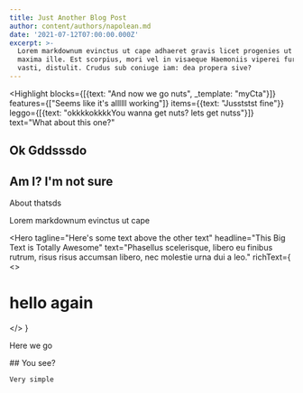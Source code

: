 ```yaml
---
title: Just Another Blog Post
author: content/authors/napolean.md
date: '2021-07-12T07:00:00.000Z'
excerpt: >-
  Lorem markdownum evinctus ut cape adhaeret gravis licet progenies ut haesit
  maxima ille. Est scorpius, mori vel in visaeque Haemoniis viperei furoris e ad
  vasti, distulit. Crudus sub coniuge iam: dea propera sive?
---
```

<Highlight
  blocks={[{text: "And now we go nuts", _template: "myCta"}]}
  features={["Seems like it's allllll working"]}
  items={{text: "Jusststst fine"}}
  leggo={[{text: "okkkkokkkkYou wanna get nuts? lets get nutss"}]}
  text="What about this one?"
>
  ## Ok Gddsssdo

  ## Am I? I'm not sure

  About thatsds
</Highlight>

Lorem markdownum evinctus ut cape

<Hero
  tagline="Here's some text above the other text"
  headline="This Big Text is Totally Awesome"
  text="Phasellus scelerisque, libero eu finibus rutrum, risus risus accumsan libero, nec molestie urna dui a leo."
  richText={
  <>
  # hello again

  </>
  }
>
  Here we go

  <EmbeddedInfo text="It's embedded">
    ## You see?

    Very simple
  </EmbeddedInfo>
</Hero>
